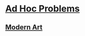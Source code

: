 # [Ad Hoc Problems](https://usaco.guide/bronze/ad-hoc)
 
## [Modern Art](http://www.usaco.org/index.php?page=viewproblem2&cpid=737)
